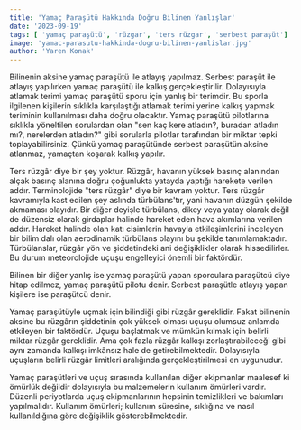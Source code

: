 ```yaml
---
title: 'Yamaç Paraşütü Hakkında Doğru Bilinen Yanlışlar'
date: '2023-09-19'
tags: [ 'yamaç paraşütü', 'rüzgar', 'ters rüzgar', 'serbest paraşüt']
image: 'yamac-parasutu-hakkinda-dogru-bilinen-yanlislar.jpg'
author: 'Yaren Konak'
---
```


Bilinenin aksine yamaç paraşütü ile atlayış yapılmaz. Serbest paraşüt ile atlayış yapılırken yamaç paraşütü ile kalkış gerçekleştirilir. Dolayısıyla atlamak terimi yamaç paraşütü sporu için yanlış bir terimdir. Bu sporla ilgilenen kişilerin sıklıkla karşılaştığı atlamak terimi yerine kalkış yapmak teriminin kullanılması daha doğru olacaktır. Yamaç paraşütü pilotlarına sıklıkla yöneltilen sorulardan olan "sen kaç kere atladın?, buradan atladın mı?, nerelerden atladın?" gibi sorularla pilotlar tarafından bir miktar tepki toplayabilirsiniz. Çünkü yamaç paraşütünde serbest paraşütün aksine atlanmaz, yamaçtan koşarak kalkış yapılır.

Ters rüzgâr diye bir şey yoktur. Rüzgâr, havanın yüksek basınç alanından alçak basınç alanına doğru çoğunlukta yatayda yaptığı harekete verilen addır. Terminolojide "ters rüzgâr" diye bir kavram yoktur. Ters rüzgâr kavramıyla kast edilen şey aslında türbülans'tır, yani havanın düzgün şekilde akmaması olayıdır. Bir diğer deyişle türbülans, dikey veya yatay olarak değil de düzensiz olarak girdaplar halinde hareket eden hava akımlarına verilen addır. Hareket halinde olan katı cisimlerin havayla etkileşimlerini inceleyen bir bilim dalı olan aerodinamik türbülans olayını bu şekilde tanımlamaktadır. Türbülanslar, rüzgâr yön ve şiddetindeki ani değişiklikler olarak hissedilirler. Bu durum meteorolojide uçuşu engelleyici önemli bir faktördür.

Bilinen bir diğer yanlış ise yamaç paraşütü yapan sporculara paraşütcü diye hitap edilmez, yamaç paraşütü pilotu denir. Serbest paraşütle atlayış yapan kişilere ise paraşütcü denir.

Yamaç paraşütüyle uçmak için bilindiği gibi rüzgâr gereklidir. Fakat bilinenin aksine bu rüzgârın şiddetinin çok yüksek olması uçuşu olumsuz anlamda etkileyen bir faktördür. Uçuşu başlatmak ve mümkün kılmak için belirli miktar rüzgâr gereklidir. Ama çok fazla rüzgâr kalkışı zorlaştırabileceği gibi aynı zamanda kalkışı imkânsız hale de getirebilmektedir. Dolayısıyla uçuşların belirli rüzgâr limitleri aralığında gerçekleştirilmesi en uygunudur.

Yamaç paraşütleri ve uçuş sırasında kullanılan diğer ekipmanlar maalesef ki ömürlük değildir dolayısıyla bu malzemelerin kullanım ömürleri vardır. Düzenli periyotlarda uçuş ekipmanlarının hepsinin temizlikleri ve bakımları yapılmalıdır. Kullanım ömürleri; kullanım süresine, sıklığına ve nasıl kullanıldığına göre değişiklik gösterebilmektedir.

<CustomImage src="https://raw.githubusercontent.com/ademberk90/yamacparasutusakarya-blogposts
/main/images/content/yamac-parasutu-hakkinda-dogru-bilinen-yanlislar1.png" alt="Tandem Photo" />
